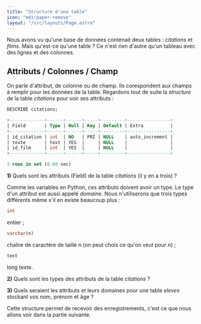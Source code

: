 ```yaml
---
title: "Structure d'une table"
icon: "mdi:paper-remove"
layout: "/src/layouts/Page.astro"
---
```



Nous avons vu qu'une base de données contenait deux tables : _citations_ et
_films_. Mais qu'est-ce qu'une table ? Ce n'est rien d'autre qu'un tableau
avec des lignes et des colonnes.

## Attributs / Colonnes / Champ

On parle d'attribut, de colonne ou de champ. Ils corespondent aux champs à
remplir pour les données de la table. Regardons tout de suite la _structure_
de la table _citations_ pour voir ses attributs :

```sql
DESCRIBE citations;
```

```sql
+-------------+------+------+-----+---------+----------------+
| Field       | Type | Null | Key | Default | Extra          |
+-------------+------+------+-----+---------+----------------+
| id_citation | int  | NO   | PRI | NULL    | auto_increment |
| texte       | text | YES  |     | NULL    |                |
| id_film     | int  | YES  |     | NULL    |                |
+-------------+------+------+-----+---------+----------------+

3 rows in set (0.00 sec)
```

**1)** Quels sont les attributs (Field) de la table _citations_ (il y en a
trois) ?

Comme les variables en Python, ces attributs doivent avoir un type. Le type
d'un attribut est aussi appelé _domaine_. Nous n'utiliserons que trois types
différents même s'il en existe beaucoup plus :

```sql
int
```

entier ;

```sql
varchar(n)
```

chaîne de caractère de taille n (on peut chois ce qu'on veut pour n) ;

```sql
text
```

long texte.

**2)** Quels sont les types des attributs de la table _citations_ ?

**3)** Quels seraient les attributs et leurs domaines pour une table _eleves_
stockant vos nom, prénom et âge ?

Cette structure permet de recevoir des enregistrements, c'est ce que nous
allons voir dans la partie suivante.